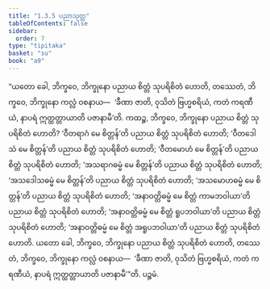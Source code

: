 ```yaml
---
title: "1.3.5 ပညာသုတ္တ"
tableOfContents: false
sidebar:
  order: 7
type: "tipitaka"
basket: "su"
book: "a9"
---
```



<DynamicBreadcrumb />

<Division number="25" book="a9">

<Paragraph number="209" book="a9">
“ယတော ခေါ, ဘိက္ခဝေ, ဘိက္ခုနော ပညာယ စိတ္တံ သုပရိစိတံ ဟောတိ, တဿေတံ, ဘိက္ခဝေ, ဘိက္ခုနော ကလ္လံ ဝစနာယ—  ‘ခီဏာ ဇာတိ, ဝုသိတံ ဗြဟ္မစရိယံ, ကတံ ကရဏီယံ, နာပရံ ဣတ္ထတ္တာယာတိ ပဇာနာမီ’တိ.
</Paragraph>

<Paragraph number="210" book="a9">
ကထဉ္စ, ဘိက္ခဝေ, ဘိက္ခုနော ပညာယ စိတ္တံ သုပရိစိတံ ဟောတိ? ‘ဝီတရာဂံ မေ စိတ္တန်’တိ ပညာယ စိတ္တံ သုပရိစိတံ ဟောတိ; ‘ဝီတဒေါသံ မေ စိတ္တန်’တိ ပညာယ စိတ္တံ သုပရိစိတံ ဟောတိ; ‘ဝီတမောဟံ မေ စိတ္တန်’တိ ပညာယ စိတ္တံ သုပရိစိတံ ဟောတိ; ‘အသရာဂဓမ္မံ မေ စိတ္တန်’တိ ပညာယ စိတ္တံ သုပရိစိတံ ဟောတိ; ‘အသဒေါသဓမ္မံ မေ စိတ္တန်’တိ ပညာယ စိတ္တံ သုပရိစိတံ ဟောတိ; ‘အသမောဟဓမ္မံ မေ စိတ္တန်’တိ ပညာယ စိတ္တံ သုပရိစိတံ ဟောတိ; ‘အနာဝတ္တိဓမ္မံ မေ စိတ္တံ ကာမဘဝါယာ’တိ ပညာယ စိတ္တံ သုပရိစိတံ ဟောတိ; ‘အနာဝတ္တိဓမ္မံ မေ စိတ္တံ ရူပဘဝါယာ’တိ ပညာယ စိတ္တံ သုပရိစိတံ ဟောတိ; ‘အနာဝတ္တိဓမ္မံ မေ စိတ္တံ အရူပဘဝါယာ’တိ ပညာယ စိတ္တံ သုပရိစိတံ ဟောတိ. ယတော ခေါ, ဘိက္ခဝေ, ဘိက္ခုနော ပညာယ စိတ္တံ သုပရိစိတံ ဟောတိ, တဿေတံ, ဘိက္ခဝေ, ဘိက္ခုနော ကလ္လံ ဝစနာယ—  ‘ခီဏာ ဇာတိ, ဝုသိတံ ဗြဟ္မစရိယံ, ကတံ ကရဏီယံ, နာပရံ ဣတ္ထတ္တာယာတိ ပဇာနာမီ’”တိ.

</Paragraph>
</Division>

<Paragraph number="211" type="center" book="a9">
ပဉ္စမံ.
</Paragraph>
